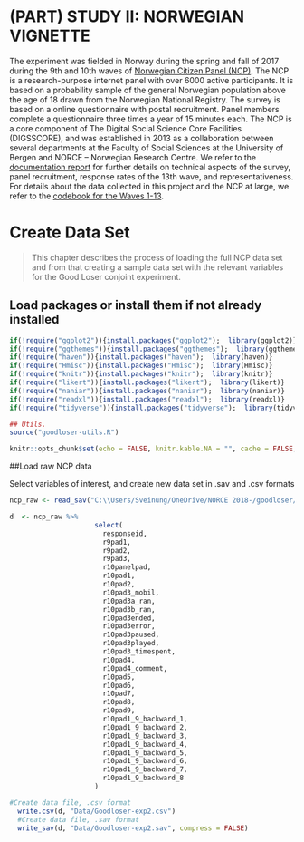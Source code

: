 # (PART) STUDY II: NORWEGIAN VIGNETTE {-}
The experiment was fielded in Norway during the spring and fall of 2017 during the 9th and 10th waves of [Norwegian Citizen Panel (NCP)](https://www.uib.no/medborger). The NCP is a research-purpose internet panel with over 6000 active participants. It is based on a probability sample of the general Norwegian population above the age of 18 drawn from the Norwegian National Registry. The survey is based on a online questionnaire with postal recruitment. Panel members complete a questionnaire three times a year of 15 minutes each. The NCP is a core component of The Digital Social Science Core Facilities (DIGSSCORE), and  was established in 2013 as a collaboration between several departments at the Faculty of Social Sciences at the University of Bergen and NORCE -- Norwegian Research Centre. We refer to the [documentation report](Data/ncp-wave13-documentation.pdf) for further details on technical aspects of the survey, panel recruitment, response rates of the 13th wave, and representativeness. For details about the data collected in this project and the NCP at large, we refer to the [codebook for the Waves 1-13](Data/ncp-wave13-codebook.pdf).

# Create Data Set

> This chapter describes the process of loading the full NCP data set and from that creating a sample data set with the relevant variables for the Good Loser conjoint experiment.

## Load packages or install them if not already installed

```{r 201_setup, echo=TRUE, cache=FALSE, warning=FALSE}
if(!require("ggplot2")){install.packages("ggplot2");  library(ggplot2)}
if(!require("ggthemes")){install.packages("ggthemes");  library(ggthemes)}
if(!require("haven")){install.packages("haven");  library(haven)}
if(!require("Hmisc")){install.packages("Hmisc");  library(Hmisc)}
if(!require("knitr")){install.packages("knitr");  library(knitr)}
if(!require("likert")){install.packages("likert");  library(likert)}
if(!require("naniar")){install.packages("naniar");  library(naniar)}
if(!require("readxl")){install.packages("readxl");  library(readxl)}
if(!require("tidyverse")){install.packages("tidyverse");  library(tidyverse)}

## Utils.
source("goodloser-utils.R")

knitr::opts_chunk$set(echo = FALSE, knitr.kable.NA = "", cache = FALSE, warning = FALSE, message = FALSE, error = TRUE, echo = FALSE)

```

##Load raw NCP data

Select variables of interest, and create new data set in .sav and .csv formats

```{r 201_loadraw_ncp, echo=TRUE}

ncp_raw <- read_sav("C:\\Users/Sveinung/OneDrive/NORCE 2018-/goodloser/Conjoint/Bookdown-goodloser/Data/Norwegian Citizen Panel - wave 1-13 - EN.sav") 

d  <- ncp_raw %>% 
                     select(
                       responseid,
                       r9pad1, 
                       r9pad2, 
                       r9pad3, 
                       r10panelpad, 
                       r10pad1, 
                       r10pad2, 
                       r10pad3_mobil, 
                       r10pad3a_ran, 
                       r10pad3b_ran, 
                       r10pad3ended, 
                       r10pad3error, 
                       r10pad3paused,
                       r10pad3played,
                       r10pad3_timespent, 
                       r10pad4, 
                       r10pad4_comment,
                       r10pad5, 
                       r10pad6, 
                       r10pad7, 
                       r10pad8, 
                       r10pad9, 
                       r10pad1_9_backward_1, 
                       r10pad1_9_backward_2, 
                       r10pad1_9_backward_3, 
                       r10pad1_9_backward_4, 
                       r10pad1_9_backward_5, 
                       r10pad1_9_backward_6, 
                       r10pad1_9_backward_7, 
                       r10pad1_9_backward_8 
                     ) 

#Create data file, .csv format
  write.csv(d, "Data/Goodloser-exp2.csv") 
  #Create data file, .sav format
  write_sav(d, "Data/Goodloser-exp2.sav", compress = FALSE) 

```
